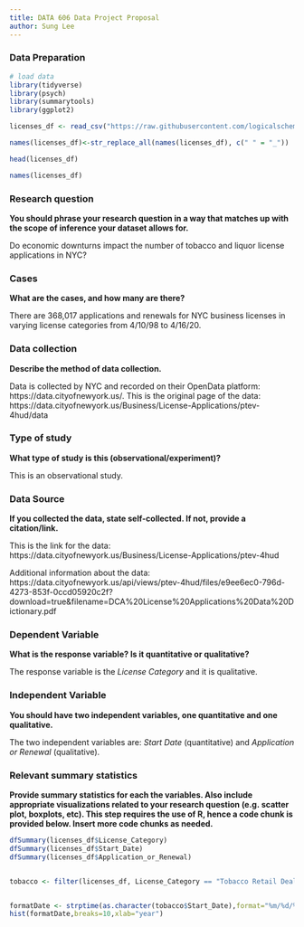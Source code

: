 ```yaml
---
title: DATA 606 Data Project Proposal
author: Sung Lee
---
```


### Data Preparation

```r
# load data
library(tidyverse)
library(psych)
library(summarytools)
library(ggplot2)

licenses_df <- read_csv("https://raw.githubusercontent.com/logicalschema/Data606Project/master/License_Applications.csv.gz")

names(licenses_df)<-str_replace_all(names(licenses_df), c(" " = "_"))

head(licenses_df)

names(licenses_df)

```




### Research question 

**You should phrase your research question in a way that matches up with the scope of inference your dataset allows for.**

Do economic downturns impact the number of tobacco and liquor license applications in NYC?


### Cases 

**What are the cases, and how many are there?**

There are 368,017 applications and renewals for NYC business licenses in varying license categories from 4/10/98 to 4/16/20. 


### Data collection 

**Describe the method of data collection.**

Data is collected by NYC and recorded on their OpenData platform: https://data.cityofnewyork.us/. This is the original page of the data: https://data.cityofnewyork.us/Business/License-Applications/ptev-4hud/data


### Type of study 

**What type of study is this (observational/experiment)?**

This is an observational study.

### Data Source 

**If you collected the data, state self-collected. If not, provide a citation/link.**

This is the link for the data: https://data.cityofnewyork.us/Business/License-Applications/ptev-4hud

Additional information about the data: https://data.cityofnewyork.us/api/views/ptev-4hud/files/e9ee6ec0-796d-4273-853f-0ccd05920c2f?download=true&filename=DCA%20License%20Applications%20Data%20Dictionary.pdf 


### Dependent Variable

**What is the response variable? Is it quantitative or qualitative?**

The response variable is the *License Category* and it is qualitative.


### Independent Variable

**You should have two independent variables, one quantitative and one qualitative.**

The two independent variables are: *Start Date* (quantitative) and *Application or Renewal* (qualitative).

### Relevant summary statistics 

**Provide summary statistics for each the variables. Also include appropriate visualizations related to your research question (e.g. scatter plot, boxplots, etc). This step requires the use of R, hence a code chunk is provided below. Insert more code chunks as needed.**

```r
dfSummary(licenses_df$License_Category)
dfSummary(licenses_df$Start_Date)
dfSummary(licenses_df$Application_or_Renewal)


tobacco <- filter(licenses_df, License_Category == "Tobacco Retail Dealer")


formatDate <- strptime(as.character(tobacco$Start_Date),format="%m/%d/%Y")
hist(formatDate,breaks=10,xlab="year")


```

